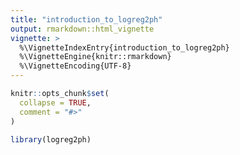 ```yaml
---
title: "introduction_to_logreg2ph"
output: rmarkdown::html_vignette
vignette: >
  %\VignetteIndexEntry{introduction_to_logreg2ph}
  %\VignetteEngine{knitr::rmarkdown}
  %\VignetteEncoding{UTF-8}
---
```


```r
knitr::opts_chunk$set(
  collapse = TRUE,
  comment = "#>"
)
```

```r
library(logreg2ph)
```
